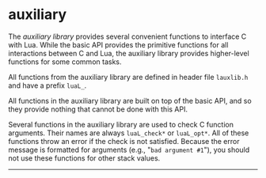 
# auxiliary

The _auxiliary library_ provides several convenient functions
to interface C with Lua.
While the basic API provides the primitive functions for all
interactions between C and Lua,
the auxiliary library provides higher-level functions for some
common tasks.

All functions from the auxiliary library
are defined in header file `lauxlib.h` and
have a prefix `luaL_`.

All functions in the auxiliary library are built on
top of the basic API,
and so they provide nothing that cannot be done with this API.

Several functions in the auxiliary library are used to
check C function arguments.
Their names are always `luaL_check*` or `luaL_opt*`.
All of these functions throw an error if the check is not satisfied.
Because the error message is formatted for arguments
(e.g., "`bad argument #1`"),
you should not use these functions for other stack values.

<hr />

<DocCardList />
